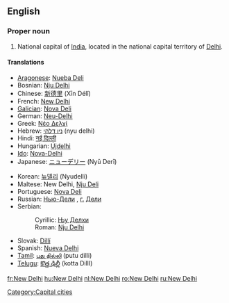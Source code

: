 {{wikipedia}}
==English==

===Proper noun===
{{en-proper noun|sg=[[new|New]] [[Delhi]]}}

# National capital of [[India]], located in the national capital territory of [[Delhi]].

====Translations====
{{trans-top|capital of India}}
* [[Aragonese]]: [[Nueba Deli]]
* Bosnian: [[Nju Delhi#Bosnian|Nju Delhi]] {{m}}
* Chinese: [[新德里]] (Xīn Délǐ)
* French: [[#French|New Delhi]]
* [[Galician]]: [[Nova Deli]]
* German: [[Neu-Delhi]] {{n}}
* Greek: [[Νέο Δελχί]]
* Hebrew: [[ניו דלהי]] (nyu delhi)
* Hindi: [[नई दिल्ली]]
* Hungarian: [[Újdelhi]]
* [[Ido]]: [[Nova-Delhi]]
* Japanese: [[ニューデリー]] (Nyū Derī)
{{trans-mid}}
* Korean: [[뉴델리]] (Nyudelli)
* Maltese: New Delhi, [[Nju Deli]]
* Portuguese: [[Nova Deli]]
* Russian: [[Нью-Дели]] {{IPAchar|(N’ju-Dɛ́li)}}, [[г.]] [[Дели]] {{IPAchar|(górod Dɛ́li)}} {{m}}
* Serbian:
*: Cyrillic: [[Њу Делхи#Serbian|Њу Делхи]] {{m}}
*: Roman: [[Nju Delhi#Serbian|Nju Delhi]] {{m}}
* Slovak: [[Dillí]]
* Spanish: [[Nueva Delhi]] {{f}}
* [[Tamil]]: [[புது தில்லி]] (putu dilli)
* [[Telugu]]: [[కొత్త ఢిల్లీ]] (kotta DillI)
{{trans-bottom}}

[[Category:Capital cities]]

[[fr:New Delhi]]
[[hu:New Delhi]]
[[nl:New Delhi]]
[[ro:New Delhi]]
[[ru:New Delhi]]